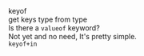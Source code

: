 

<section>
  <SectionTitle level="4">keyof</SectionTitle>
  <div className="fragment fade-in">get keys type from type</div>
</section>

<section>
  <PreCode
    code={fs.readFileSync(__dirname + '/keyof.ts')}
    language="typescript"
  ></PreCode>
</section>

<section>
  Is there a <code>valueof</code> keyword?
  <div className="fragment fade-in">
    Not yet and no need, It&apos;s pretty simple.
    <div className="fragment fade-in">
      <PreCode
        code={fs.readFileSync(__dirname + '/valueof.ts')}
        language="typescript"
      ></PreCode>
    </div>
  </div>
</section>

<section>
  <code>keyof+in</code>
  <div className="fragment fade-in">
    <PreCode
      code={fs.readFileSync(__dirname + '/in.ts')}
      language="typescript"
    ></PreCode>
  </div>
</section>
